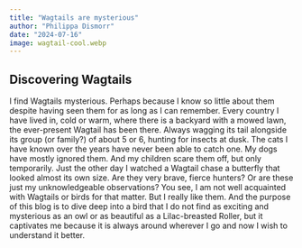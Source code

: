 ```yaml
---
title: "Wagtails are mysterious"
author: "Philippa Dismorr"
date: "2024-07-16"
image: wagtail-cool.webp
---
```

## Discovering Wagtails 

I find Wagtails mysterious. Perhaps because I know so little about them despite having seen them for as long as I can remember. Every country I have lived in, cold or warm, where there is a backyard with a mowed lawn, the ever-present Wagtail has been there. Always wagging its tail alongside its group (or family?) of about 5 or 6, hunting for insects at dusk. The cats I have known over the years have never been able to catch one. My dogs have mostly ignored them. And my children scare them off, but only temporarily. Just the other day I watched a Wagtail chase a butterfly that looked almost its own size. Are they very brave, fierce hunters? Or are these just my unknowledgeable observations?
You see, I am not well acquainted with Wagtails or birds for that matter. But I really like them. And the purpose of this blog is to dive deep into a bird that I do not find as exciting and mysterious as an owl or as beautiful as a Lilac-breasted Roller, but it captivates me because it is always around wherever I go and now I wish to understand it better.